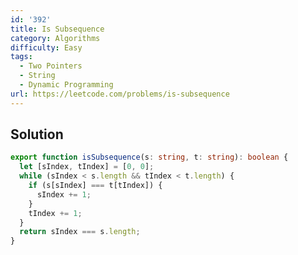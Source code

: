 ```yaml
---
id: '392'
title: Is Subsequence
category: Algorithms
difficulty: Easy
tags:
  - Two Pointers
  - String
  - Dynamic Programming
url: https://leetcode.com/problems/is-subsequence
---
```


## Solution

```typescript showLineNumbers
export function isSubsequence(s: string, t: string): boolean {
  let [sIndex, tIndex] = [0, 0];
  while (sIndex < s.length && tIndex < t.length) {
    if (s[sIndex] === t[tIndex]) {
      sIndex += 1;
    }
    tIndex += 1;
  }
  return sIndex === s.length;
}
```
